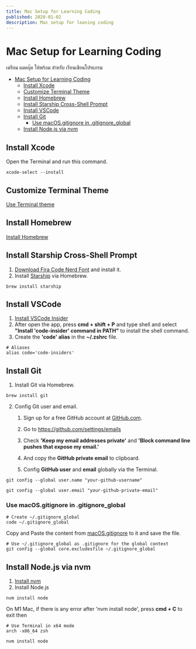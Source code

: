 ```yaml
---
title: Mac Setup for Learning Coding
published: 2020-01-02
description: Mac setup for leaning coding
---
```


# Mac Setup for Learning Coding

เตรียม แมคบุ๊ค ให้พร้อม สำหรับ เรียนเขียนโปรแกรม

- [Mac Setup for Learning Coding](#mac-setup-for-learning-coding)
  - [Install Xcode](#install-xcode)
  - [Customize Terminal Theme](#customize-terminal-theme)
  - [Install Homebrew](#install-homebrew)
  - [Install Starship Cross-Shell Prompt](#install-starship-cross-shell-prompt)
  - [Install VSCode](#install-vscode)
  - [Install Git](#install-git)
    - [Use macOS.gitignore in .gitignore_global](#use-macosgitignore-in-gitignore_global)
  - [Install Node.js via nvm](#install-nodejs-via-nvm)

## Install Xcode

Open the Terminal and run this command.

```shell
xcode-select --install
```

## Customize Terminal Theme

[Use Terminal theme](https://github.com/lysyi3m/macos-terminal-themes)

## Install Homebrew

[Install Homebrew](https://brew.sh)

## Install Starship Cross-Shell Prompt

1.  [Download Fira Code Nerd Font](https://github.com/ryanoasis/nerd-fonts/releases/download/v2.1.0/FiraCode.zip)
    and install it.
2.  Install [Starship](https://starship.rs) via Homebrew.

```shell
brew install starship
```

## Install VSCode

1. [Install VSCode Insider](https://code.visualstudio.com/insiders)
2. After open the app, press **cmd + shift + P** and type shell and select
   **"Install 'code-insider' command in PATH"** to install the shell command.
3. Create the **'code' alias** in the **~/.zshrc** file.

```shell
# Aliases
alias code='code-insiders'
```

## Install Git

1. Install Git via Homebrew.

```shell
brew install git
```

2. Config Git user and email.

   1. Sign up for a free GitHub account at [GitHub.com](https://github.com).

   2. Go to https://github.com/settings/emails

   3. Check **'Keep my email addresses private'** and **'Block command line
      pushes that expose my email.'**

   4. And copy the **GitHub private email** to clipboard.

   5. Config **GitHub user** and **email** globally via the Terminal.

```shell
git config --global user.name "your-github-username"

git config --global user.email "your-github-private-email"
```

### Use macOS.gitignore in .gitignore_global

```shell
# Create ~/.gitignore_global
code ~/.gitignore_global
```

Copy and Paste the content from
[macOS.gitignore](https://github.com/github/gitignore/blob/master/Global/macOS.gitignore)
to it and save the file.

```shell
# Use ~/.gitignore_global as .gitignore for the global context
git config --global core.excludesfile ~/.gitignore_global
```

## Install Node.js via nvm

1. [Install nvm](https://github.com/nvm-sh/nvm#installing-and-updating)
2. Install Node.js

```shell
nvm install node
```

On M1 Mac, if there is any error after 'nvm install node', press **cmd + C** to
exit then

```shell
# Use Terminal in x64 mode
arch -x86_64 zsh

nvm install node
```
